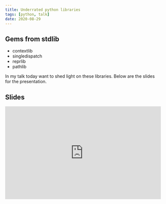 ```yaml
---
title: Underrated python libraries
tags: [python, talk]
date: 2020-08-29
---
```


## Gems from stdlib

* contextlib
* singledispatch
* reprlib
* pathlib

In my talk today want to shed light on these libraries. 
Below are the slides for the presentation.

## Slides
<iframe src="https://docs.google.com/presentation/d/e/2PACX-1vRM8rysv6WjJ-gzs6nohcisYye6KpYmY4nJ6Hup-NH6oW6ls_AyxOQg4Nyup3C0l_zPtiIScjRPnFVI/embed?start=false&loop=false&delayms=5000" frameborder="0" width="100%" height="300" allowfullscreen={true} mozallowfullscreen="true" webkitallowfullscreen="true"></iframe>

